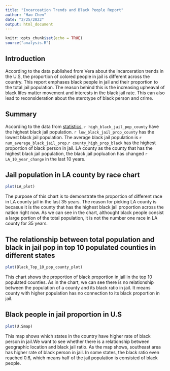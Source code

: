 ```yaml
---
title: "Incarceation Trends and Black People Report"
author: "Hao Chen"
date: "2/25/2022"
output: html_document
---
```


```r
knitr::opts_chunk$set(echo = TRUE)
source("analysis.R")
```
## Introduction 


According to the data published from Vera about the incarceration trends in the U.S, the proportion of colored people in jail is different across the country. This report emphases black people in jail and their proportion to the total jail population. The reason behind this is the increasing upheaval of black lifes matter movement and interests in the black jail rate. This can also lead to reconsideration about the sterotype of black person and crime. 

## Summary

According to the data from [statistics](https://github.com/vera-institute/incarceration-trends.git/incarceration_trends.csv), `r high_black_jail_pop_county` have the highest black jail population. `r low_black_jail_prop_county` has the lowest black jail population. The average black jail population is `r num_average_black_jail_prop`.`r county_high_prop_black` has the highest proportion of black person in jail. LA county as the county that has the highest black jail population, the black jail popluation has changed `r LA_10_year_change` in the last 10 years. 

## Jail population in LA county by race chart

```r
plot(LA_plot)
```

The purpose of this chart is to demonstrate the proportion of different race in LA county jail in the last 35 years. The reason for picking LA county is becasue it is the county that has the highest black jail proportion across the nation right now. As we can see in the chart, althought black people consist a large portion of the total population, it is not the number one race in LA county for 35 years.  


## The relationship between total population and black in jail pop in top 10 populated counties in different states


```r
plot(Black_Top_10_pop_county_plot)
```

This chart shows the proportion of black proportion in jail in the top 10 populated counties. As in the chart, we can see there is no relationship between the population of a county and its black ratio in jail. It means county with higher population has no connection to its black proportion in jail. 

## Black people in jail proportion in U.S

```r
plot(U.Smap)
```

This map shows which states in the country have higher rate of black person in jail.We want to see whether there is a relationship between geographic location and black jail ratio. As the map shows, southeast area has higher rate of black person in jail. In some states, the black ratio even reached 0.6, which means half of the jail population is consisted of black people. 